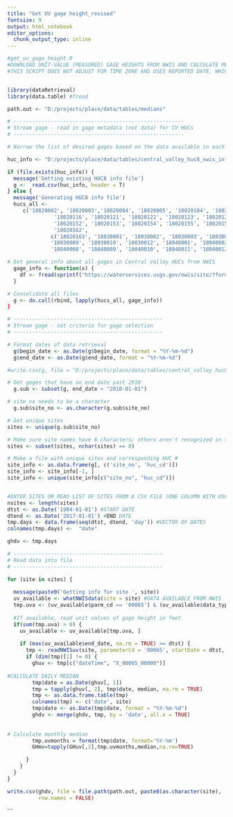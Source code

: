 ```yaml
---
title: "Get UV gage height_revised"
fontsize: 9
output: html_notebook
editor_options:
  chunk_output_type: inline
---
```


```r

#get_uv_gage_height.R
#DOWNLOAD UNIT-VALUE (MEASURED) GAGE HEIGHTS FROM NWIS AND CALCULATE MEDIAN DAILY VALUES
#THIS SCRIPT DOES NOT ADJUST FOR TIME ZONE AND USES REPORTED DATE, WHICH MAY BE UTC NOT LOCAL


library(dataRetrieval)
library(data.table) #fread

path.out <- "D:/projects/place/data/tables/medians"

```


```r

# -------------------------------------------------------
# Stream gage - read in gage metadata (not data) for CV HUCs
# -------------------------------------------------------

# Narrow the list of desired gages based on the data available in each

huc_info <- "D:/projects/place/data/tables/central_valley_huc8_nwis_info.csv"

if (file.exists(huc_info)) {
  message('Getting existing HUC8 info file')
  g <-  read.csv(huc_info, header = T)
} else {
  message('Generating HUC8 info file')
  hucs_all <- 
     c('18020002', '18020003','18020004', '18020005', '18020104', '18020111', '18020115',
               '18020116', '18020121', '18020122', '18020123', '18020125', '18020126', '18020128', '18020129', '18020151',
               '18020152', '18020153', '18020154', '18020155', '18020156', '18020157', '18020158', '18020159', '18020161',
               '18020162', 
              c('18020163', '18030001', '18030002', '18030003', '18030004', '18030005', '18030006', '18030007',
              '18030009', '18030010', '18030012', '18040001', '18040002','18040003', '18040006', '18040007',
              '18040008', '18040009', '18040010', '18040011', '18040012', '18040013', '18040014', '18040051')

# Get general info about all gages in Central Valley HUCs from NWIS
  gage_info <- function(x) {
    df <- fread(sprintf("https://waterservices.usgs.gov/nwis/site/?format=rdb&huc=%s&seriesCatalogOutput=true&siteStatus=all&hasDataTypeCd=dv,aw", x), check.names = FALSE, header = TRUE)
  }

# Consolidate all files
  g <- do.call(rbind, lapply(hucs_all, gage_info))
}  

```

```r

# ------------------------------------------------
# Stream gage - set criteria for gage selection
# ------------------------------------------------

# Format dates of data retrieval
  g$begin_date <- as.Date(g$begin_date, format = "%Y-%m-%d")
  g$end_date <- as.Date(g$end_date, format = "%Y-%m-%d")

#write.csv(g, file = "D:/projects/place/data/tables/central_valley_huc8_nwis_info.csv", row.names = FALSE

# Get gages that have an end date past 2010
  g.sub <- subset(g, end_date > "2010-01-01")

# site_no needs to be a character
  g.sub$site_no <- as.character(g.sub$site_no)

# Get unique sites
sites <- unique(g.sub$site_no)

# Make sure site names have 8 characters; others aren't recognized in the automatic retrieval URL
sites <- subset(sites, nchar(sites) == 8)

# Make a file with unique sites and corresponding HUC #
site_info <- as.data.frame(g[, c('site_no', 'huc_cd')])
site_info <- site_info[-1, ]
site_info <- unique(site_info[c("site_no", "huc_cd")])


#ENTER SITES OR READ LIST OF SITES FROM A CSV FILE (ONE COLUMN WITH USGS STAIDs)
nsites <- length(sites)
dtst <- as.Date('1984-01-01') #START DATE
dtend <- as.Date('2017-01-01') #END DATE
tmp.days <- data.frame(seq(dtst, dtend, 'day')) #VECTOR OF DATES
colnames(tmp.days) <-  "date"

ghdv <- tmp.days
```

```r


# ------------------------------------------------
# Read data into file
# ------------------------------------------------

for (site in sites) {
  
  message(paste0('Getting info for site ', site))
  uv_available <- whatNWISdata(site = site) #DATA AVAILABLE FROM NWIS
  tmp.uva <- (uv_available$parm_cd == '00065') & (uv_available$data_type_cd %in% c('uv', 'iv', 'rt')) #LOGICAL VARIABLE INDICATING WHETHER GAGE HEIGHT DATA ARE AVAILBLE
  
  #If available, read unit values of gage height in feet
  if(sum(tmp.uva) > 0) {
    uv_available <- uv_available[tmp.uva, ] 
    
    if (max(uv_available$end_date, na.rm = TRUE) >= dtst) {
      tmp <- readNWISuv(site, parameterCd = '00065', startDate = dtst, endDate = dtend)
      if (dim(tmp)[1] != 0) {
        ghuv <- tmp[c("dateTime", "X_00065_00000")]
	
#CALCULATE DAILY MEDIAN
        tmp$date = as.Date(ghuv[, 1])
        tmp = tapply(ghuv[, 2], tmp$date, median, na.rm = TRUE)
        tmp <- as.data.frame.table(tmp)
        colnames(tmp) <- c('date', site)
        tmp$date <- as.Date(tmp$date, format = "%Y-%m-%d")
        ghdv <- merge(ghdv, tmp, by = 'date', all.x = TRUE)
        
        
# Calculate monthly median
        tmp.uvmonths = format(tmp$date, format='%Y-%m')
        GHmv=tapply(GHuv[,2],tmp.uvmonths,median,na.rm=TRUE)

      }
    }
  }
}
```


```r

write.csv(ghdv, file = file.path(path.out, paste0(as.character(site), '_median_gage_height_dv.csv')), 
          row.names = FALSE)
```
```

